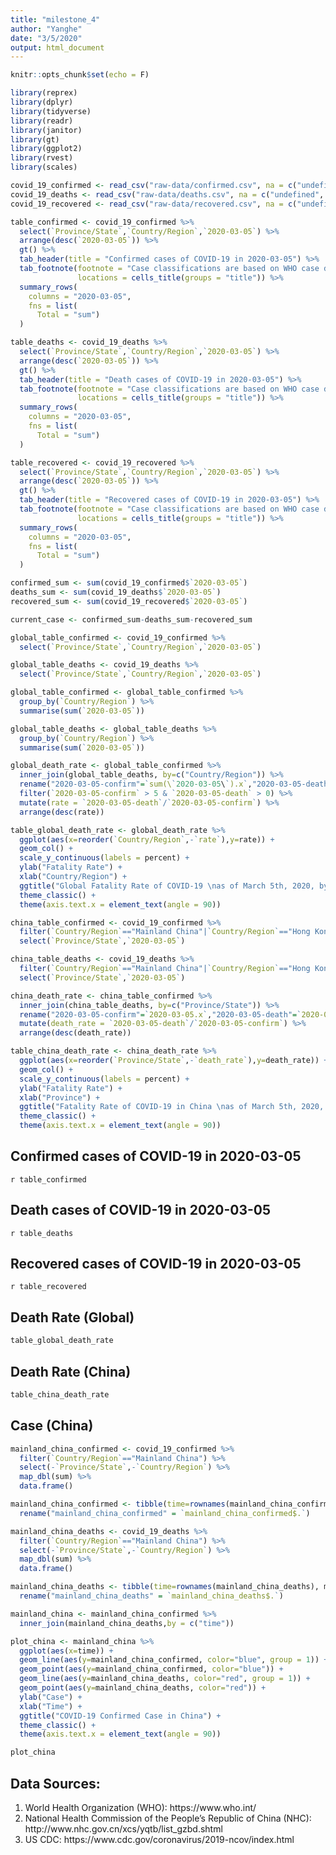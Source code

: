 ```yaml
---
title: "milestone_4"
author: "Yanghe"
date: "3/5/2020"
output: html_document
---
```


```r
knitr::opts_chunk$set(echo = F)

library(reprex)
library(dplyr)
library(tidyverse)
library(readr)
library(janitor)
library(gt)
library(ggplot2)
library(rvest)
library(scales)

covid_19_confirmed <- read_csv("raw-data/confirmed.csv", na = c("undefined", "NA",""))
covid_19_deaths <- read_csv("raw-data/deaths.csv", na = c("undefined", "NA",""))
covid_19_recovered <- read_csv("raw-data/recovered.csv", na = c("undefined", "NA",""))

```

```r

table_confirmed <- covid_19_confirmed %>% 
  select(`Province/State`,`Country/Region`,`2020-03-05`) %>%
  arrange(desc(`2020-03-05`)) %>%
  gt() %>%
  tab_header(title = "Confirmed cases of COVID-19 in 2020-03-05") %>%
  tab_footnote(footnote = "Case classifications are based on WHO case definitions for COVID-19.",
               locations = cells_title(groups = "title")) %>%
  summary_rows(
    columns = "2020-03-05",
    fns = list(
      Total = "sum")
  )

table_deaths <- covid_19_deaths %>%
  select(`Province/State`,`Country/Region`,`2020-03-05`) %>%
  arrange(desc(`2020-03-05`)) %>%
  gt() %>%
  tab_header(title = "Death cases of COVID-19 in 2020-03-05") %>%
  tab_footnote(footnote = "Case classifications are based on WHO case definitions for COVID-19.",
               locations = cells_title(groups = "title")) %>%
  summary_rows(
    columns = "2020-03-05",
    fns = list(
      Total = "sum")
  )

table_recovered <- covid_19_recovered %>%
  select(`Province/State`,`Country/Region`,`2020-03-05`) %>%
  arrange(desc(`2020-03-05`)) %>%
  gt() %>%
  tab_header(title = "Recovered cases of COVID-19 in 2020-03-05") %>%
  tab_footnote(footnote = "Case classifications are based on WHO case definitions for COVID-19.",
               locations = cells_title(groups = "title")) %>%
  summary_rows(
    columns = "2020-03-05",
    fns = list(
      Total = "sum")
  )

confirmed_sum <- sum(covid_19_confirmed$`2020-03-05`)
deaths_sum <- sum(covid_19_deaths$`2020-03-05`)
recovered_sum <- sum(covid_19_recovered$`2020-03-05`)

current_case <- confirmed_sum-deaths_sum-recovered_sum

```

```r

global_table_confirmed <- covid_19_confirmed %>% 
  select(`Province/State`,`Country/Region`,`2020-03-05`)

global_table_deaths <- covid_19_deaths %>%
  select(`Province/State`,`Country/Region`,`2020-03-05`)

global_table_confirmed <- global_table_confirmed %>%
  group_by(`Country/Region`) %>%
  summarise(sum(`2020-03-05`))

global_table_deaths <- global_table_deaths %>%
  group_by(`Country/Region`) %>%
  summarise(sum(`2020-03-05`))

global_death_rate <- global_table_confirmed %>%
  inner_join(global_table_deaths, by=c("Country/Region")) %>%
  rename("2020-03-05-confirm"=`sum(\`2020-03-05\`).x`,"2020-03-05-death"=`sum(\`2020-03-05\`).y`) %>%
  filter(`2020-03-05-confirm` > 5 & `2020-03-05-death` > 0) %>%
  mutate(rate = `2020-03-05-death`/`2020-03-05-confirm`) %>%
  arrange(desc(rate))

table_global_death_rate <- global_death_rate %>%
  ggplot(aes(x=reorder(`Country/Region`,-`rate`),y=rate)) + 
  geom_col() +
  scale_y_continuous(labels = percent) +
  ylab("Fatality Rate") +
  xlab("Country/Region") +
  ggtitle("Global Fatality Rate of COVID-19 \nas of March 5th, 2020, by Country/Region") +
  theme_classic() +
  theme(axis.text.x = element_text(angle = 90)) 

```

```r

china_table_confirmed <- covid_19_confirmed %>% 
  filter(`Country/Region`=="Mainland China"|`Country/Region`=="Hong Kong"|`Country/Region`=="Taiwan"|`Country/Region`=="Macau") %>%
  select(`Province/State`,`2020-03-05`)

china_table_deaths <- covid_19_deaths %>% 
  filter(`Country/Region`=="Mainland China"|`Country/Region`=="Hong Kong"|`Country/Region`=="Taiwan"|`Country/Region`=="Macau") %>%
  select(`Province/State`,`2020-03-05`)

china_death_rate <- china_table_confirmed %>%
  inner_join(china_table_deaths, by=c("Province/State")) %>%
  rename("2020-03-05-confirm"=`2020-03-05.x`,"2020-03-05-death"=`2020-03-05.y`) %>%
  mutate(death_rate = `2020-03-05-death`/`2020-03-05-confirm`) %>%
  arrange(desc(death_rate))

table_china_death_rate <- china_death_rate %>%
  ggplot(aes(x=reorder(`Province/State`,-`death_rate`),y=death_rate)) + 
  geom_col() +
  scale_y_continuous(labels = percent) +
  ylab("Fatality Rate") +
  xlab("Province") +
  ggtitle("Fatality Rate of COVID-19 in China \nas of March 5th, 2020, by Province") +
  theme_classic() +
  theme(axis.text.x = element_text(angle = 90)) 

```

## Confirmed cases of COVID-19 in 2020-03-05
`r table_confirmed`

## Death cases of COVID-19 in 2020-03-05
`r table_deaths`

## Recovered cases of COVID-19 in 2020-03-05
`r table_recovered`

## Death Rate (Global)

```r

table_global_death_rate

```

## Death Rate (China)

```r

table_china_death_rate

```

## Case (China)

```r

mainland_china_confirmed <- covid_19_confirmed %>%
  filter(`Country/Region`=="Mainland China") %>%
  select(-`Province/State`,-`Country/Region`) %>%
  map_dbl(sum) %>%
  data.frame()

mainland_china_confirmed <- tibble(time=rownames(mainland_china_confirmed), mainland_china_confirmed$.) %>%
  rename("mainland_china_confirmed" = `mainland_china_confirmed$.`)

mainland_china_deaths <- covid_19_deaths %>%
  filter(`Country/Region`=="Mainland China") %>%
  select(-`Province/State`,-`Country/Region`) %>%
  map_dbl(sum) %>%
  data.frame()

mainland_china_deaths <- tibble(time=rownames(mainland_china_deaths), mainland_china_deaths$.) %>%
  rename("mainland_china_deaths" = `mainland_china_deaths$.`)

mainland_china <- mainland_china_confirmed %>%
  inner_join(mainland_china_deaths,by = c("time"))

plot_china <- mainland_china %>%
  ggplot(aes(x=time)) +
  geom_line(aes(y=mainland_china_confirmed, color="blue", group = 1)) +
  geom_point(aes(y=mainland_china_confirmed, color="blue")) +
  geom_line(aes(y=mainland_china_deaths, color="red", group = 1)) +
  geom_point(aes(y=mainland_china_deaths, color="red")) +
  ylab("Case") +
  xlab("Time") +
  ggtitle("COVID-19 Confirmed Case in China") +
  theme_classic() +
  theme(axis.text.x = element_text(angle = 90)) 

```

```r

plot_china

```


## Data Sources:
1. World Health Organization (WHO): https://www.who.int/
2. National Health Commission of the People’s Republic of China (NHC): http://www.nhc.gov.cn/xcs/yqtb/list_gzbd.shtml
3. US CDC: https://www.cdc.gov/coronavirus/2019-ncov/index.html